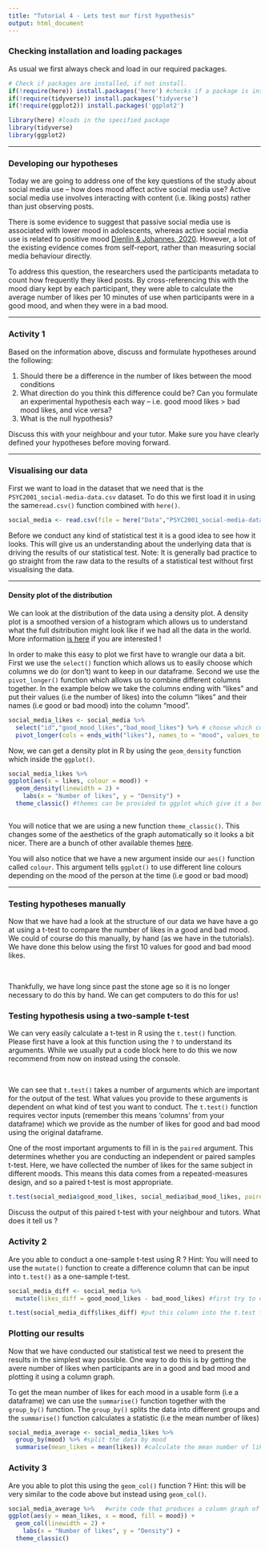 ---
title: "Tutorial 4 - Lets test our first hypothesis"
output: html_document
---

### **Checking installation and loading packages**

<!-- **Please make sure to click KNIT at the top of your screen. This will create a html file which presents a little bit nicer then the file you are seeing here :)** -->

As usual we first always check and load in our required packages. 

```{r checking and loading in packages, message = FALSE, warning= FALSE}
# Check if packages are installed, if not install.
if(!require(here)) install.packages('here') #checks if a package is installed and installs it if required.
if(!require(tidyverse)) install.packages('tidyverse')
if(!require(ggplot2)) install.packages('ggplot2')

library(here) #loads in the specified package
library(tidyverse)
library(ggplot2)
```

---

### **Developing our hypotheses**

Today we are going to address one of the key questions of the study about social media use – how does mood affect active social media use? Active social media use involves interacting with content (i.e. liking posts) rather than just observing posts.

There is some evidence to suggest that passive social media use is associated with lower mood in adolescents, whereas active social media use is related to positive mood [Dienlin & Johannes, 2020](https://pmc.ncbi.nlm.nih.gov/articles/PMC7366938/). However, a lot of the existing evidence comes from self-report, rather than measuring social media behaviour directly.

To address this question, the researchers used the participants metadata to count how frequently they liked posts. By cross-referencing this with the mood diary kept by each participant, they were able to calculate the average number of likes per 10 minutes of use when participants were in a good mood, and when they were in a bad mood.

---

### **Activity 1**

Based on the information above, discuss and formulate hypotheses around the following:

1. Should there be a difference in the number of likes between the mood conditions
2. What direction do you think this difference could be? Can you formulate an experimental hypothesis each way – i.e. good mood likes > bad mood likes, and vice versa?
3. What is the null hypothesis?

Discuss this with your neighbour and your tutor. Make sure you have clearly defined your hypotheses before moving forward.

---

### **Visualising our data**

First we want to load in the dataset that we need that is the `PSYC2001_social-media-data.csv` dataset. To do this we first load it in using the same`read.csv()` function combined with `here()`.

```{r reading in tutorial 2 data}
social_media <- read.csv(file = here("Data","PSYC2001_social-media-data.csv")) #reads in CSV files
```


Before we conduct any kind of statistical test it is a good idea to see how it looks. This will give us an understanding about the underlying data that is driving the results of our statistical test. Note: It is generally bad practice to go straight from the raw data to the results of a statistical test without first visualising the data. 


--- 

#### Density plot of the distribution

We can look at the distribution of the data using a density plot. A density plot is a smoothed version of a histogram which allows us to understand what the full dsitribution might look like if we had all the data in the world. More information [is here](https://www.data-to-viz.com/graph/density.html) if you are interested !

In order to make this easy to plot we first have to wrangle our data a bit. First we use the `select()` function which allows us to easily choose which columns we do (or don't) want to keep in our dataframe. Second we use the `pivot_longer()` function which allows us to combine different columns together. In the example below we take the columns ending with "likes" and put their values (i.e the number of likes) into the column "likes" and their names (i.e good or bad mood) into the column "mood". 

```{r Pivoting data}
social_media_likes <- social_media %>% 
  select("id","good_mood_likes","bad_mood_likes") %>% # choose which columns we want keep in our dataframe
  pivot_longer(cols = ends_with("likes"), names_to = "mood", values_to = "likes")
```

Now, we can get a density plot in R by using the `geom_density` function which inside the `ggplot()`.


```{r creating histograms for all samples, message = FALSE}

social_media_likes %>% 
ggplot(aes(x = likes, colour = mood)) +
  geom_density(linewidth = 2) +
    labs(x = "Number of likes", y = "Density") +
  theme_classic() #themes can be provided to ggplot which give it a bunch of aesthetics to change. One of these is theme_classic



```

You will notice that we are using a new function `theme_classic()`. This changes some of the aesthetics of the graph automatically so it looks a bit nicer. There are a bunch of other available themes [here](https://ggplot2.tidyverse.org/reference/ggtheme.html). 

You will also notice that we have a new argument inside our `aes()` function called `colour`. This argument tells `ggplot()` to use different line colours depending on the mood of the person at the time (i.e good or bad mood)

---

### Testing hypotheses manually

Now that we have had a look at the structure of our data we have have a go at using a t-test to compare the number of likes in a good and bad mood. We could of course do this manually, by hand (as we have in the tutorials). We have done this below using the first 10 values for good and bad mood likes. 

<br>

Thankfully, we have long since past the stone age so it is no longer necessary to do this by hand. We can get computers to do this for us! 

### Testing hypothesis using a two-sample t-test

We can very easily calculate a t-test in R using the `t.test()` function. Please first have a look at this function using the `?` to understand its arguments. While we usually put a code block here to do this we now recommend from now on instead using the console. 

<br>

We can see that `t.test()` takes a number of arguments which are important for the output of the test. What values you provide to these arguments is dependent on what kind of test you want to conduct. The `t.test()` function requires vector inputs (remember this means 'columns' from your dataframe) which we provide as the number of likes for good and bad mood using the original dataframe.

One of the most important arguments to fill in is the `paired` argument. This determines whether you are conducting an independent or paired samples t-test. Here, we have collected the number of likes for the same subject in different moods. This means this data comes from a repeated-measures design, and so a paired t-test is most appropriate. 

```{r conducting our t-test}
t.test(social_media$good_mood_likes, social_media$bad_mood_likes, paired = TRUE)
```

Discuss the output of this paired t-test with your neighbour and tutors. What does it tell us ?  

### **Activity 2**

Are you able to conduct a one-sample t-test using R ? Hint: You will need to use the `mutate()` function to create a difference column that can be input into `t.test()` as a one-sample t-test. 

```{r}
social_media_diff <- social_media %>% 
  mutate(likes_diff = good_mood_likes - bad_mood_likes) #first try to create a new column which is the difference between mood likes

t.test(social_media_diff$likes_diff) #put this column into the t.test function
```





### **Plotting our results**

Now that we have conducted our statistical test we need to present the results in the simplest way possible. One way to do this is by getting the avere number of likes when participants are in a good and bad mood and plotting it using a column graph.

To get the mean number of likes for each mood in a usable form (i.e a dataframe) we can use the `summarise()` function together with the `group_by()` function. The `group_by()` splits the data into different groups and the `summarise()` function calculates a statistic (i.e the mean number of likes)

```{r}
social_media_average <- social_media_likes %>% 
  group_by(mood) %>% #split the data by mood
  summarise(mean_likes = mean(likes)) #calculate the mean number of likes
```

### **Activity 3**

Are you able to plot this using the `geom_col()` function ? Hint: this will be very similar to the code above but instead using `geom_col()`.

```{r Column graph of likes}

social_media_average %>%   #write code that produces a column graph of likes with a different colour for each mood
ggplot(aes(y = mean_likes, x = mood, fill = mood)) +
  geom_col(linewidth = 2) +
    labs(x = "Number of likes", y = "Density") +
  theme_classic()

```

